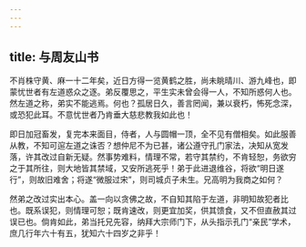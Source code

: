 ```yaml
---
---
---
```

title: 与周友山书
---

不肖株守黄、麻一十二年矣，近日方得一览黄鹤之胜，尚未眺晴川、游九峰也，即蒙忧世者有左道惑众之逐。弟反覆思之，平生实未曾会得一人，不知所惑何人也。然左道之称，弟实不能逃焉。何也？孤居日久，善言罔闻，兼以衰朽，怖死念深，或恐犯此耳。不意忧世者乃肯垂大慈悲教我如此也！

即日加冠畜发，复完本来面目，侍者，人与圆帽一顶，全不见有僧相矣。如此服善从教，不知可逭左道之诛否？想仲尼不为已甚，诸公遵守孔门家法，决知从宽发落，许其改过自新无疑。然事势难料，情理不常，若守其禁约，不肯轻恕，务欲穷之于其所往，则大地皆其禁域，又安所逃死乎！弟于此进退维谷，将欲“明日遂行”，则故旧难舍；将遂“微服过宋”，则司城贞子未生。兄高明为我商之如何？

然弟之改过实出本心。盖一向以贪佛之故，不自知其陷于左道，非明知故犯者比也。既系误犯，则情理可恕；既肯速改，则更宜加奖，供其馈食，又不但直赦其过误已也。倘肯如此，弟当托兄先容，纳拜大宗师门下，从头指示孔门“亲民”学术，庶几行年六十有五，犹知六十四岁之非乎！